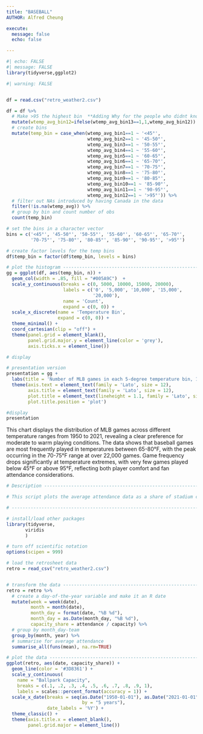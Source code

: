 ```yaml
---
title: "BASEBALL"
AUTHOR: Alfred Cheung

execute: 
  message: false
  echo: false

---
```


```r
#| echo: FALSE
#| message: FALSE
library(tidyverse,ggplot2)
```


```r
#| warning: FALSE


df = read.csv("retro_weather2.csv")

df = df %>%
  # Make >95 the highest bin  **Adding Why for the people who didnt know how to code**
  mutate(wtemp_avg_bin12=ifelse(wtemp_avg_bin13==1,1,wtemp_avg_bin12)) %>%
  # create bins
  mutate(temp_bin = case_when(wtemp_avg_bin1==1 ~ '<45°',
                              wtemp_avg_bin2==1 ~ '45-50°',
                              wtemp_avg_bin3==1 ~ '50-55°',
                              wtemp_avg_bin4==1 ~ '55-60°',
                              wtemp_avg_bin5==1 ~ '60-65°',
                              wtemp_avg_bin6==1 ~ '65-70°',
                              wtemp_avg_bin7==1 ~ '70-75°',
                              wtemp_avg_bin8==1 ~ '75-80°',
                              wtemp_avg_bin9==1 ~ '80-85°',
                              wtemp_avg_bin10==1 ~ '85-90°',
                              wtemp_avg_bin11==1 ~ '90-95°',
                              wtemp_avg_bin12==1 ~ '>95°')) %>%
  # filter out NAs introduced by having Canada in the data
  filter(!is.na(wtemp_avg)) %>%
  # group by bin and count number of obs
  count(temp_bin) 

# set the bins in a character vector
bins = c('<45°', '45-50°', '50-55°', '55-60°', '60-65°', '65-70°',
         '70-75°', '75-80°', '80-85°', '85-90°', '90-95°', '>95°')

# create factor levels for the temp bins
df$temp_bin = factor(df$temp_bin, levels = bins)

# plot the histogram ------------------------------------------------------
gg = ggplot(df, aes(temp_bin, n)) +
  geom_col(width = .85, fill = "#005A9C")  + 
  scale_y_continuous(breaks = c(0, 5000, 10000, 15000, 20000),
                     labels = c('0', '5,000', '10,000', '15,000', 
                                '20,000'),
                     name = 'Count', 
                     expand = c(0, 0)) +
  scale_x_discrete(name = 'Temperature Bin',
                   expand = c(0, 0)) +
  theme_minimal() +
  coord_cartesian(clip = "off") +
  theme(panel.grid = element_blank(),
        panel.grid.major.y = element_line(color = 'grey'),
        axis.ticks.x = element_line())

# display

# presentation version
presentation = gg +
  labs(title = 'Number of MLB games in each 5-degree temperature bin, 1950-2000') +
  theme(axis.text = element_text(family = 'Lato', size = 12),
        axis.title = element_text(family = 'Lato', size = 12),
        plot.title = element_text(lineheight = 1.1, family = 'Lato', size = 20),
        plot.title.position = 'plot')

#display
presentation
```

This chart displays the distribution of MLB games across different temperature ranges from 1950 to 2021, revealing a clear preference for moderate to warm playing conditions. The data shows that baseball games are most frequently played in temperatures between 65-80°F, with the peak occurring in the 70-75°F range at over 22,000 games. Game frequency drops significantly at temperature extremes, with very few games played below 45°F or above 95°F, reflecting both player comfort and fan attendance considerations.



```r
# Description -------------------------------------------------------------

# This script plots the average attendance data as a share of stadium capacity across the sample period

# -------------------------------------------------------------------------

# install/load other packages
library(tidyverse,
       viridis
       )

# turn off scientific notation
options(scipen = 999)

# load the retrosheet data
retro = read_csv("retro_weather2.csv")


# transform the data ------------------------------------------------------
retro = retro %>%
  # create a day-of-the-year variable and make it an R date
  mutate(week = week(date),
         month = month(date),
         month_day = format(date, "%B %d"),
         month_day = as.Date(month_day, "%B %d"),
         capacity_share = attendance / capacity) %>%
  # group by month_day-team
  group_by(month, year) %>%
  # summarise for average attendance
  summarise_all(funs(mean), na.rm=TRUE)

# plot the data -----------------------------------------------------------
ggplot(retro, aes(date, capacity_share)) +
  geom_line(color = '#3D8361') +  
  scale_y_continuous(
    name = "Ballpark Capacity",
    breaks = c(.1, .2, .3, .4, .5, .6, .7, .8, .9, 1),
    labels = scales::percent_format(accuracy = 1)) + 
  scale_x_date(breaks = seq(as.Date("1950-01-01"), as.Date("2021-01-01"),
                            by = "5 years"),
               date_labels = '%Y') +
  theme_classic() +
  theme(axis.title.x = element_blank(),
        panel.grid.major = element_line())
  

```